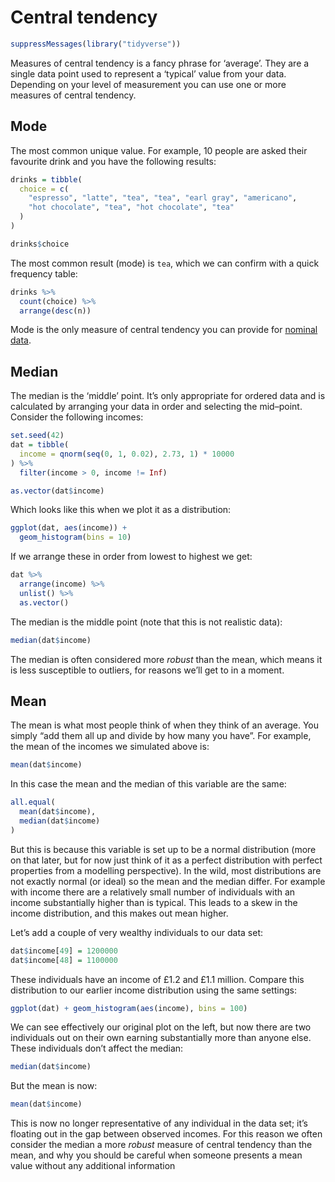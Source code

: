 # Central tendency

```r
suppressMessages(library("tidyverse"))
```


Measures of central tendency is a fancy phrase for 'average'.
They are a single data point used to represent a 'typical' value from your data.
Depending on your level of measurement you can use one or more measures of central tendency.


## Mode

The most common unique value.
For example, 10 people are asked their favourite drink and you have the following results:

```r
drinks = tibble(
  choice = c(
    "espresso", "latte", "tea", "tea", "earl gray", "americano", 
    "hot chocolate", "tea", "hot chocolate", "tea"
  )
)

drinks$choice
```

The most common result (mode) is `tea`, which we can confirm with a quick frequency table:

```r
drinks %>% 
  count(choice) %>% 
  arrange(desc(n))
```

Mode is the only measure of central tendency you can provide for [nominal data](../levels-of-measurement#nominal).


## Median

The median is the 'middle' point.
It's only appropriate for ordered data and is calculated by arranging your data in order and selecting the mid--point.
Consider the following incomes:

```r
set.seed(42)
dat = tibble(
  income = qnorm(seq(0, 1, 0.02), 2.73, 1) * 10000
) %>% 
  filter(income > 0, income != Inf)

as.vector(dat$income)
```

Which looks like this when we plot it as a distribution:

```r
ggplot(dat, aes(income)) +
  geom_histogram(bins = 10)
```


If we arrange these in order from lowest to highest we get:

```r
dat %>% 
  arrange(income) %>%
  unlist() %>% 
  as.vector()
```

The median is the middle point (note that this is not realistic data):

```r
median(dat$income)
```

The median is often considered more *robust* than the mean, which means it is less susceptible to outliers, for reasons we'll get to in a moment.


## Mean

The mean is what most people think of when they think of an average.
You simply "add them all up and divide by how many you have".
For example, the mean of the incomes we simulated above is:

```r
mean(dat$income)
```

In this case the mean and the median of this variable are the same:

```r
all.equal(
  mean(dat$income),
  median(dat$income)
)
```

But this is because this variable is set up to be a normal distribution (more on that later, but for now just think of it as a perfect distribution with perfect properties from a modelling perspective).
In the wild, most distributions are not exactly normal (or ideal) so the mean and the median differ.
For example with income there are a relatively small number of individuals with an income substantially higher than is typical.
This leads to a skew in the income distribution, and this makes out mean higher.

Let's add a couple of very wealthy individuals to our data set:

```r
dat$income[49] = 1200000
dat$income[48] = 1100000
```

These individuals have an income of £1.2 and £1.1 million.
Compare this distribution to our earlier income distribution using the same settings:

```r
ggplot(dat) + geom_histogram(aes(income), bins = 100)
```

We can see effectively our original plot on the left, but now there are two individuals out on their own earning substantially more than anyone else.
These individuals don't affect the median:

```r
median(dat$income)
```

But the mean is now:

```r
mean(dat$income)
```

This is now no longer representative of any individual in the data set; it's floating out in the gap between observed incomes.
For this reason we often consider the median a more *robust* measure of central tendency than the mean, and why you should be careful when someone presents a mean value without any additional information
